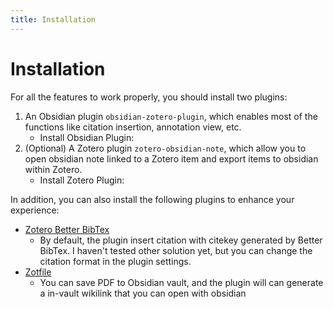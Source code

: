 ```yaml
---
title: Installation
---
```



# Installation

For all the features to work properly, you should install two plugins:

1. An Obsidian plugin `obsidian-zotero-plugin`, which enables most of the functions like citation insertion, annotation view, etc.
   - Install Obsidian Plugin: <LatestBadge type="obsidian" href="/getting-started/install/obsidian" alt="Obsidian Plugin Install Guide"/>
2. (Optional) A Zotero plugin `zotero-obsidian-note`, which allow you to open obsidian note linked to a Zotero item and export items to obsidian within Zotero.
   - Install Zotero Plugin: <LatestBadge type="zotero" href="/getting-started/install/obsidian" alt="Zotero Plugin Install Guide"/>

In addition, you can also install the following plugins to enhance your experience:

- [Zotero Better BibTex](https://retorque.re/zotero-better-bibtex/)
   - By default, the plugin insert citation with citekey generated by Better BibTex.
   I haven't tested other solution yet, but you can change the citation format in the plugin settings.
- [Zotfile](https://www.zotfile.com/)
   - You can save PDF to Obsidian vault, and the plugin will can generate a in-vault wikilink that you can open with obsidian